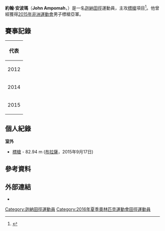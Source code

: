 {{noteTA
|1=zh:加纳; zh-hans:加纳; zh-hk:加納; zh-tw:迦納;
}}
{{Infobox sportsperson
| name           = 約翰·安波瑪<br />''John Ampomah''
| image          =
| image_size     = 
| caption        = 
| birth_name     = 
| fullname       = 
| nickname       = 
| nationality    = 
| residence      = 
| birth_date     = {{birth date and age|1990|7|11|df=yes}}
| birth_place    = [[迦納|迦納]][[阿克拉|阿克拉]]
| death_date     = 
| death_place    = 
| height         = {{height|m=1.91}}
| weight         = {{weight|kg=100}}
| website        = 
| country        = {{GHA}}
| sport          = [[田徑|田徑]]
| event          = 標槍
| olympics       = 
| show-medals    = yes
| medaltemplates = 
{{MedalSport|男子[[田徑|田徑]]}}
{{MedalCountry|{{GHA}}}}
{{MedalCompetition|[[非洲運動會|非洲運動會]]}}
{{MedalSilver|[[2015年非洲運動會|2015年 布拉薩]]|標槍}}
{{MedalCompetition|[[非洲田徑錦標賽|非洲田徑錦標賽]]}}
{{MedalSilver|[[2012年非洲田徑錦標賽|2012年 -{zh-hans:波多诺伏;zh-hk:波多諾伏;zh-tw:新港;}-]]|標槍}}
}}
'''約翰·安波瑪'''（'''John Ampomah'''，{{bd|1990年|7月11日|catIdx=Ampomah, John}}）是一名[[迦納|迦納]][[田徑|田徑]]運動員，主攻[[標槍|標槍]]項目<ref>{{cite web |url=http://www.iaaf.org/athletes/ghana/john-ampomah-275101 |title=John Ampomah |publisher=IAAF |date=2016-05-26 |accessdate=2016-05-26 |archive-date=2016-06-05 |archive-url=https://web.archive.org/web/20160605080745/http://www.iaaf.org/athletes/ghana/john-ampomah-275101 |dead-url=no }}</ref>。他曾經獲得[[2015年非洲運動會|2015年非洲運動會]]男子標槍亞軍。

== 賽事記錄 ==
{| {{AchievementTable|Event=yes}}
|-
!colspan="6"|代表 {{GHA}}
|-
|2012
|{{link-en|2012年非洲田徑錦標賽|2012 African Championships in Athletics|非洲錦標賽}}
|[[貝南|貝南]][[波多諾伏|-{zh-hans:波多诺伏;zh-hk:波多諾伏;zh-tw:新港;}-]]
|bgcolor=silver|亞軍
|標槍
|70.65 m
|-
|rowspan=2|2014
|[[2014年英聯邦運動會|-{zh-cn:英联邦运动会; zh-tw:大英國協運動會; zh-hk:英聯邦運動會; zh-sg:共和联邦运动会;}-]]
|[[英國|英國]][[格拉斯哥|格拉斯哥]]
|第9名
|標槍
|69.56 m
|-
|{{link-en|2014年非洲田徑錦標賽|2014 African Championships in Athletics|非洲錦標賽}}
|[[摩洛哥|摩洛哥]][[馬拉喀什|馬拉喀什]]
|第5名
|標槍
|75.99 m
|-
|2015
|[[2015年非洲運動會|非洲運動會]]
|[[剛果共和國|剛果共和國]][[布拉薩|布拉薩]]
|bgcolor=silver|亞軍
|標槍
|82.94 m
|}

== 個人紀錄 ==
'''室外'''
* [[標槍|標槍]] - 82.94 m ([[布拉薩|布拉薩]]，2015年9月17日)

== 參考資料 ==
{{Reflist}}

== 外部連結 ==
* {{IAAF name|id=275101}}

{{Ghana-stub}}

{{DEFAULTSORT:Ampomah, John}}
[[Category:迦納田徑運動員|Category:迦納田徑運動員]]
[[Category:2016年夏季奧林匹克運動會田徑運動員|Category:2016年夏季奧林匹克運動會田徑運動員]]
